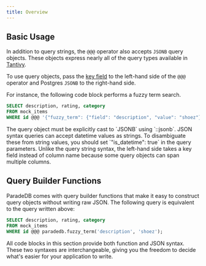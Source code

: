 ```yaml
---
title: Overview
---
```


## Basic Usage

In addition to query strings, the `@@@` operator also accepts `JSONB` query objects. These objects express nearly all of the query types available in [Tantivy](/documentation/concepts/tantivy).

To use query objects, pass the [key field](/documentation/indexing/create_index#choosing-a-key-field) to the left-hand side of the `@@@` operator and Postgres `JSONB` to the right-hand side.

For instance, the following code block performs a fuzzy term search.

```sql
SELECT description, rating, category
FROM mock_items
WHERE id @@@ '{"fuzzy_term": {"field": "description", "value": "shoez"}}'::jsonb;
```

<Note>
  The query object must be explicitly cast to `JSONB` using `::jsonb`.
</Note>

<Note>
  JSON syntax queries can accept datetime values as strings. To disambiguate
  these from string values, you should set `"is_datetime": true` in the query
  parameters.
</Note>

<Note>
  Unlike the query string syntax, the left-hand side takes a key field instead
  of column name because some query objects can span multiple columns.
</Note>

## Query Builder Functions

ParadeDB comes with query builder functions that make it easy to construct query objects without writing raw JSON. The following query is equivalent to the query written above:

```sql
SELECT description, rating, category
FROM mock_items
WHERE id @@@ paradedb.fuzzy_term('description', 'shoez');
```

All code blocks in this section provide both function and JSON syntax. These two syntaxes are interchangeable, giving you the freedom to decide what's easier for your application to write.
